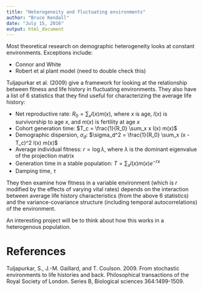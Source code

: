 ```yaml
---
title: "Heterogeneity and fluctuating environments"
author: "Bruce Kendall"
date: "July 15, 2016"
output: html_document
---
```


Most theoretical research on demographic heterogeneity looks at constant environments.  Exceptions include:

- Connor and White
- Robert et al plant model (need to double check this)

Tuljapurkar et al. (2009) give a framework for looking at the relationship between fitness and life history in fluctuating environments. They also have a list of 6 statistics that they find useful for characterizing the average life history:

- Net reproductive rate: $R_0 = \sum_x l(x) m(x)$, where $x$ is age, $l(x)$ is survivorship to age $x$, and $m(x)$ is fertility at age $x$
- Cohort generation time: $T_c = \frac{1}{R_0} \sum_x x l(x) m(x)$
- Demographic dispersion, $\sigma_d$: $\sigma_d^2 = \frac{1}{R_0} \sum_x (x - T_c)^2 l(x) m(x)$
- Average individual fitness: $r = \log \lambda$, where $\lambda$ is the dominant eigenvalue of the projection matrix
- Generation time in a stable population: $T = \sum_x l(x) m(x) e^{-rx}$
- Damping time, $\tau$

They then examine how fitness in a variable environment (which is $r$ modified by the effects of varying vital rates) depends on the interaction between average life history characteristics (from the above 6 statistics) and the variance-covariance structure (including temporal autocorrelations) of the environment.

An interesting project will be to think about how this works in a heterogenous population.

# References
Tuljapurkar, S., J.-M. Gaillard, and T. Coulson. 2009. From stochastic environments to life histories and back. Philosophical transactions of the Royal Society of London. Series B, Biological sciences 364:1499-1509.
